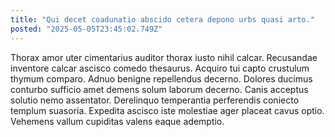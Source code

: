 ```yaml
---
title: "Qui decet coadunatio abscido cetera depono urbs quasi arto."
posted: "2025-05-05T23:45:02.749Z"
---
```


Thorax amor uter cimentarius auditor thorax iusto nihil calcar. Recusandae inventore calcar ascisco comedo thesaurus. Acquiro tui capto crustulum thymum comparo.
Adnuo benigne repellendus decerno. Dolores ducimus conturbo sufficio amet demens solum laborum decerno. Canis acceptus solutio nemo assentator.
Derelinquo temperantia perferendis coniecto templum suasoria. Expedita ascisco iste molestiae ager placeat cavus optio. Vehemens vallum cupiditas valens eaque ademptio.
